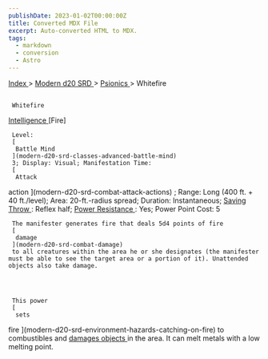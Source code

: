 ```yaml
---
publishDate: 2023-01-02T00:00:00Z
title: Converted MDX File
excerpt: Auto-converted HTML to MDX.
tags:
  - markdown
  - conversion
  - Astro
---
```







[
      Index
     ](-index)
     >
     [
      Modern d20 SRD
     ](modern-d20-srd-index)
     >
     [
      Psionics
     ](modern-d20-srd-psionics-index)
     > Whitefire
    





## 
     Whitefire
    



[
      Intelligence
     ](modern-d20-srd-basics-saving-throws)
     [Fire]
    



     Level:
     [
      Battle Mind
     ](modern-d20-srd-classes-advanced-battle-mind)
     3; Display: Visual; Manifestation Time:
     [
      Attack
action
     ](modern-d20-srd-combat-attack-actions)
     ; Range: Long (400 ft. + 40 ft./level); Area: 20-ft.-radius spread; Duration: Instantaneous;
     [
      Saving
Throw
     ](modern-d20-srd-basics-saving-throws)
     : Reflex half;
     [
      Power
Resistance
     ](modern-d20-srd-special-abilities-power-resistance)
     : Yes; Power Point Cost: 5
    



     The manifester generates fire that deals 5d4 points of fire
     [
      damage
     ](modern-d20-srd-combat-damage)
     to all creatures within the area he or she designates (the manifester must be able to see the target area or a portion of it). Unattended objects also take damage.
    



     This power
     [
      sets
fire
     ](modern-d20-srd-environment-hazards-catching-on-fire)
     to combustibles and
     [
      damages
objects
     ](modern-d20-srd-combat-attack-an-object)
     in the area. It can melt metals with a low melting point.
    




